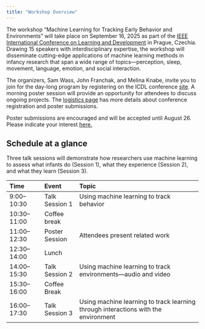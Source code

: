 ```yaml
---
title: "Workshop Overview"
---
```


The workshop "Machine Learning for Tracking Early Behavior and Environments" will take place on September 16, 2025 as part of the [IEEE International Conference on Learning and Development](https://icdl2025.fel.cvut.cz/) in Prague, Czechia. Drawing 15 speakers with interdisciplinary expertise, the workshop will disseminate cutting-edge applications of machine learning methods in infancy research that span a wide range of topics---perception, sleep, movement, language, emotion, and social interaction. 

The organizers, Sam Wass, John Franchak, and Melina Knabe, invite you to join for the day-long program by registering on the ICDL conference [site](https://icdl2025.fel.cvut.cz/registration/). A morning poster session will provide an opportunity for attendees to discuss ongoing projects. The [logistics page](logistics.qmd) has more details about conference registration and poster submissions.

:::{.callout-tip title="Poster Submissions"}
Poster submissions are encouraged and will be accepted until August 26. Please indicate your interest [here.](https://forms.gle/UKxeYWYwAzEa95Eu7)
:::

## Schedule at a glance

Three talk sessions will demonstrate how researchers use machine learning to assess what infants do (Session 1), what they experience (Session 2), and what they learn (Session 3). 

| Time | Event | Topic | 
|:- |:- |:------ |
| 9:00--10:30   | Talk Session 1    | Using machine learning to track behavior  | 
| 10:30--11:00  | Coffee break      |                                           |
| 11:00--12:30  | Poster Session    | Attendees present related work            |
| 12:30--14:00  | Lunch | |
| 14:00--15:30  | Talk Session 2    | Using machine learning to track environments---audio and video |
| 15:30--16:00 | Coffee Break | |
| 16:00--17:30 | Talk Session 3 | Using machine learning to track learning through interactions with the environment |

